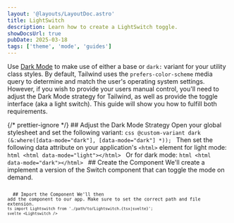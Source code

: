 ```yaml
---
layout: '@layouts/LayoutDoc.astro'
title: LightSwitch
description: Learn how to create a LightSwitch toggle.
showDocsUrl: true
pubDate: 2025-03-18
tags: ['theme', 'mode', 'guides']
---
```





Use [Dark Mode](/docs/guides/mode) to make use of either a base or `dark:` variant for your utility class styles. By default, Tailwind uses the `prefers-color-scheme` media query to determine and match the user's operating system settings. However, if you wish to provide your users manual control, you'll need to adjust the Dark Mode strategy for Tailwind, as well as provide the toggle interface (aka a light switch). This guide will show you how to fulfill both requirements.

{/* prettier-ignore */}
<Process>
	<ProcessStep step="1">
        ## Adjust the Dark Mode Strategy
        Open your global stylesheet and set the following variant:
        ```css
       @custom-variant dark (&:where([data-mode="dark"], [data-mode="dark"] *));
        ```
		Then set the following data attribute on your application's `<html>` element for light mode:
		```html
		<html data-mode="light"></html>
		```
		Or for dark mode:
		```html
		<html data-mode="dark"></html>
		```
    </ProcessStep>
	<ProcessStep step="2">
        ## Create the Component
        We'll create a implement a version of the Switch component that can toggle the mode on demand.
       <Preview selected="codeReact" client:visible>
			<Fragment slot="codeReact">
				<Code code={ExampleReactRaw} lang="tsx" />
			</Fragment>
			<Fragment slot="codeSvelte">
				<Code code={ExampleSvelteRaw} lang="svelte" />
			</Fragment>
		</Preview>
    </ProcessStep>
	<ProcessStep step="3">
		## Import the Component
		We'll then add the component to our app. Make sure to set the correct path and file extension.
		```ts
		import Lightswitch from './path/to/Lightswitch.{tsx|svelte}';
		```
		```svelte
		<Lightswitch />
		```
    </ProcessStep>
</Process>
